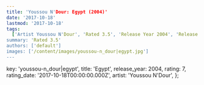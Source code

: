 ```yaml
---
title: 'Youssou N'Dour: Egypt (2004)'
date: '2017-10-18'
lastmod: '2017-10-18'
tags:
  ['Artist Youssou N'Dour', 'Rated 3.5', 'Release Year 2004', 'Release Decade 2000']
summary: 'Rated 3.5'
authors: ['default']
images: ['/content/images/youssou-n_dour|egypt.jpg']
---
```


  key: 'youssou-n_dour|egypt',
  title: 'Egypt',
  release_year: 2004,
  rating: 7,
  rating_date: '2017-10-18T00:00:00.000Z',
  artist: 'Youssou N'Dour',
};

<MusicRating data={data} />
